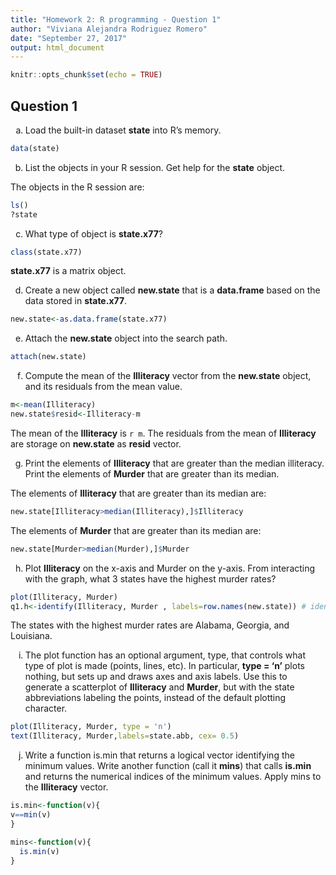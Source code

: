 ```yaml
---
title: "Homework 2: R programming - Question 1"
author: "Viviana Alejandra Rodriguez Romero"
date: "September 27, 2017"
output: html_document
---
```


```r
knitr::opts_chunk$set(echo = TRUE)
```

## Question 1

a) Load the built-in dataset **state** into R's memory.

```r
data(state)
```

b) List the objects in your R session. Get help for the **state** object.

The objects in the R session are:    

```r
ls()
?state
```

c) What type of object is **state.x77**?

```r
class(state.x77)
```    

**state.x77** is a matrix object.     

d) Create a new object called **new.state** that is a **data.frame** based on the data stored in **state.x77**.   

```r
new.state<-as.data.frame(state.x77)
```   

e) Attach the **new.state** object into the search path.    

```r
attach(new.state)
```

f) Compute the mean of the **Illiteracy** vector from the **new.state** object, and its residuals from the mean value.

```r
m<-mean(Illiteracy)
new.state$resid<-Illiteracy-m
```

The mean of the **Illiteracy** is `r m`.  The residuals from the mean of **Illiteracy** are storage on **new.state** as **resid** vector.    

g) Print the elements of **Illiteracy** that are greater than the median illiteracy. Print the elements of **Murder** that are greater than its median.     

The elements of **Illiteracy** that are greater than its median are:    

```r
new.state[Illiteracy>median(Illiteracy),]$Illiteracy
```    

The elements of **Murder** that are greater than its median are:    

```r
new.state[Murder>median(Murder),]$Murder
```   

h) Plot **Illiteracy** on the x-axis and Murder on the y-axis. From interacting with the graph, what 3 states have the highest murder rates?

```r
plot(Illiteracy, Murder)
q1.h<-identify(Illiteracy, Murder , labels=row.names(new.state)) # identify points 
```     

The states with the highest murder rates are Alabama, Georgia, and Louisiana.    


i) The plot function has an optional argument, type, that controls what type of plot is made (points, lines, etc). In particular, **type = 'n'** plots nothing, but sets up and draws axes and axis labels. Use this to generate a scatterplot of **Illiteracy** and **Murder**, but with the state abbreviations labeling the points, instead of the default plotting character.

```r
plot(Illiteracy, Murder, type = 'n')
text(Illiteracy, Murder,labels=state.abb, cex= 0.5)
```  

j) Write a function is.min that returns a logical vector identifying the minimum values. Write another function (call it **mins**) that calls **is.min** and returns the numerical indices of the minimum values. Apply mins to the **Illiteracy** vector.

```r
is.min<-function(v){
v==min(v)  
}

mins<-function(v){
  is.min(v)
}
```     

